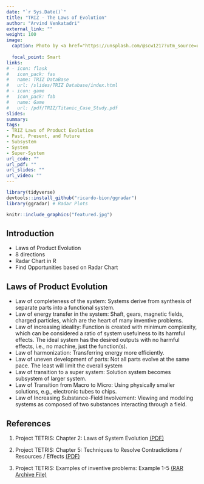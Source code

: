 ```yaml
---
date: "`r Sys.Date()`"
title: "TRIZ - The Laws of Evolution"
author: "Arvind Venkatadri"
external_link: ""
weight: 100
image:
  caption: Photo by <a href="https://unsplash.com/@scw1217?utm_source=unsplash&utm_medium=referral&utm_content=creditCopyText">Suzanne D. Williams</a> on <a href="https://unsplash.com/s/photos/evolution?utm_source=unsplash&utm_medium=referral&utm_content=creditCopyText">Unsplash</a>
  
  focal_point: Smart
links:
# - icon: flask
#   icon_pack: fas
#   name: TRIZ DataBase
#   url: /slides/TRIZ Database/index.html
# - icon: game
#   icon_pack: fab
#   name: Game
#   url: /pdf/TRIZ/Titanic_Case_Study.pdf
slides: 
summary: 
tags:
- TRIZ Laws of Product Evolution
- Past, Present, and Future
- Subsystem
- System
- Super-System
url_code: ""
url_pdf: ""
url_slides: ""
url_video: ""
---
```

```r
library(tidyverse)
devtools::install_github("ricardo-bion/ggradar")
library(ggradar) # Radar Plots

```


```r
knitr::include_graphics("featured.jpg")

```


## Introduction
- Laws of Product Evolution
- 8 directions
- Radar Chart in R
- Find Opportunities based on Radar Chart

## Laws of Product Evolution

- Law of completeness of the system: Systems derive from synthesis of separate parts into a functional system.
- Law of energy transfer in the system: Shaft, gears, magnetic fields, charged particles, which are the heart of many inventive problems.
- Law of increasing ideality: Function is created with minimum complexity, which can be considered a ratio of system usefulness to its harmful effects. The ideal system has the desired outputs with no harmful effects, i.e., no machine, just the function(s).
- Law of harmonization: Transferring energy more efficiently.
- Law of uneven development of parts: Not all parts evolve at the same pace. The least will limit the overall system
- Law of transition to a super system: Solution system becomes subsystem of larger system.
- Law of Transition from Macro to Micro: Using physically smaller solutions, e.g., electronic tubes to chips.
- Law of Increasing Substance-Field Involvement: Viewing and modeling systems as composed of two substances interacting through a field.

## References

1. Project TETRIS: Chapter 2: Laws of System Evolution [(PDF)](https://innovazionesistematica.it/wp-content/uploads/2020/10/EN_02.pdf)

1. Project TETRIS: Chapter 5: Techniques  to  Resolve  Contradictions / Resources / Effects [(PDF)](https://innovazionesistematica.it/wp-content/uploads/2020/10/EN_05.pdf)

1. Project TETRIS: Examples of inventive problems: Example 1-5 [(RAR Archive File)](https://innovazionesistematica.it/wp-content/uploads/2020/10/ExamplesEN.rar)

